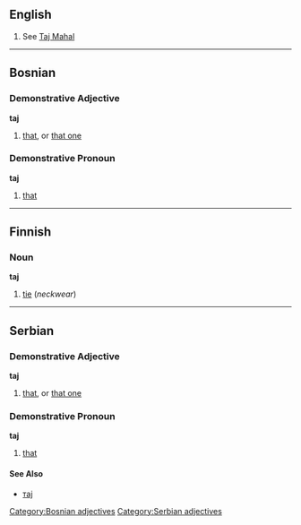 ==English==
# See [[Taj Mahal]]

----

==Bosnian==
===Demonstrative Adjective===
'''taj'''
#[[that]], or [[that one]]
[[Category:Bosnian adjectives]]
===Demonstrative Pronoun===
'''taj'''
#[[that]]

----

==Finnish==
===Noun===
'''taj'''
#[[tie]] (''neckwear'')

----

==Serbian==
===Demonstrative Adjective===
'''taj'''
#[[that]], or [[that one]]
[[Category:Serbian adjectives]]

===Demonstrative Pronoun===
'''taj'''
#[[that]]
====See Also====
*[[тај]]
